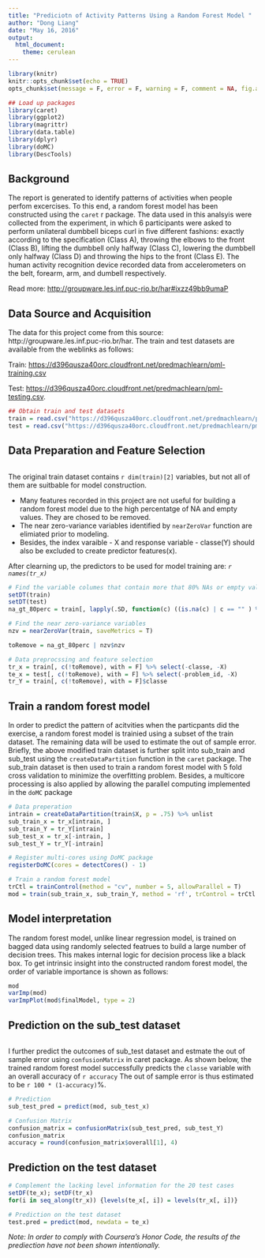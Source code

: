 ```yaml
---
title: "Prediciotn of Activity Patterns Using a Random Forest Model "
author: "Dong Liang"
date: "May 16, 2016"
output: 
  html_document: 
    theme: cerulean
---
```



```r
library(knitr)
knitr::opts_chunk$set(echo = TRUE)
opts_chunk$set(message = F, error = F, warning = F, comment = NA, fig.align = 'center', dpi = 100, tidy = F, cache.path = '.cache/', fig.path = 'fig/')

```

```r
## Load up packages 
library(caret)
library(ggplot2)
library(magrittr)
library(data.table)
library(dplyr)
library(doMC)
library(DescTools)
```



## Background
The report is generated to identify patterns of activities when people perfom excercises. To this end, a random forest model has been constructed using the `caret` r package. The data used in this analsyis were collected from the experiment, in which 6 participants were asked to perform unilateral dumbbell biceps curl in five different fashions: exactly according to the specification (Class A), throwing the elbows to the front (Class B), lifting the dumbbell only halfway (Class C), lowering the dumbbell only halfway (Class D) and throwing the hips to the front (Class E). The human activity recognition device recorded data from accelerometers on the belt, forearm, arm, and dumbell respectively. 

Read more: [http://groupware.les.inf.puc-rio.br/har#ixzz49bb9umaP](http://groupware.les.inf.puc-rio.br/har#ixzz49bb9umaP)





## Data Source and Acquisition
The data for this project come from this source: http://groupware.les.inf.puc-rio.br/har. The train and test datasets are available from the weblinks as follows: 

Train: [https://d396qusza40orc.cloudfront.net/predmachlearn/pml-training.csv]("https://d396qusza40orc.cloudfront.net/predmachlearn/pml-training.csv")

Test: [https://d396qusza40orc.cloudfront.net/predmachlearn/pml-testing.csv]("https://d396qusza40orc.cloudfront.net/predmachlearn/pml-testing.csv"). 

```r
## Obtain train and test datasets 
train = read.csv("https://d396qusza40orc.cloudfront.net/predmachlearn/pml-training.csv")
test = read.csv("https://d396qusza40orc.cloudfront.net/predmachlearn/pml-testing.csv")
```

## Data Preparation and Feature Selection
```r

```
The original train dataset contains `r dim(train)[2]` variables, but not all of them are suitbable for model construction.

- Many features recorded in this project are not useful for building a random forest model due to the high percentatge of NA and empty values. They are chosed to be removed.
- The near zero-variance variables identified by `nearZeroVar` function are elimiated prior to modeling. 
- Besides, the index varaible - X and response variable - classe(Y) should also be excluded to create predictor features(x). 

After clearning up, the predictors to be used for model training are: *`r names(tr_x)`*  


```r
# Find the variable columes that contain more that 80% NAs or empty values. Those data may probably not be useful for modeling due to the limited info and variability they bear.  
setDT(train)
setDT(test)
na_gt_80perc = train[, lapply(.SD, function(c) ((is.na(c) | c == "" ) %>% sum)/length(c)) > 0.8]

# Find the near zero-variance variables 
nzv = nearZeroVar(train, saveMetrics = T)

toRemove = na_gt_80perc | nzv$nzv

# Data preprocssing and feature selection
tr_x = train[, c(!toRemove), with = F] %>% select(-classe, -X) 
te_x = test[, c(!toRemove), with = F] %>% select(-problem_id, -X) 
tr_Y = train[, c(!toRemove), with = F]$classe

```


## Train a random forest model
In order to predict the pattern of acitvities when the particpants did the exercise, a random forest model is trainied using a subset of the train dataset. The remaining data will be used to estimate the out of sample error. Briefly, the above modified train dataset is further split into sub_train and sub_test using the `createDataPartition` function in the `caret` package. The sub_train dataset is then used to train a random forest model with 5 fold cross validation to minimize the overfitting problem. Besides, a multicore processing is also applied by allowing the parallel computing implemented in the `doMC` package


```r
# Data preperation
intrain = createDataPartition(train$X, p = .75) %>% unlist
sub_train_x = tr_x[intrain, ]
sub_train_Y = tr_Y[intrain]
sub_test_x = tr_x[-intrain, ]
sub_test_Y = tr_Y[-intrain]

# Register multi-cores using DoMC package 
registerDoMC(cores = detectCores() - 1)  

# Train a random forest model  
trCtl = trainControl(method = "cv", number = 5, allowParallel = T) 
mod = train(sub_train_x, sub_train_Y, method = 'rf', trControl = trCtl )
```

## Model interpretation 
The random forest model, unlike linear regression model, is trained on bagged data using randomly selected featrues to build a large number of decision trees. This makes internal logic for decision process like a black box. To get intrinsic insight into the constructed random forest model, the order of variable importance is shown as follows: 

```r
mod
varImp(mod)
varImpPlot(mod$finalModel, type = 2)
```

## Prediction on the sub_test dataset
```r

```

I further predict the outcomes of sub_test dataset and estmate the out of sample error using `confusionMatrix` in caret package. As shown below, the trained random forest model successfully predicts the `classe` variable with an overall accuracy of `r accuracy` The out of sample error is thus estimated to be `r 100 * (1-accuracy)`%. 

```r
# Prediction
sub_test_pred = predict(mod, sub_test_x)

# Confusion Matrix 
confusion_matrix = confusionMatrix(sub_test_pred, sub_test_Y) 
confusion_matrix
accuracy = round(confusion_matrix$overall[1], 4)
```


## Prediction on the test dataset
```r
# Complement the lacking level information for the 20 test cases
setDF(te_x); setDF(tr_x)
for(i in seq_along(tr_x)) {levels(te_x[, i]) = levels(tr_x[, i])}

# Prediction on the test dataset      
test.pred = predict(mod, newdata = te_x)
```
*Note: In order to comply with Coursera's Honor Code, the results of the prediection have not been shown intentionally.*
